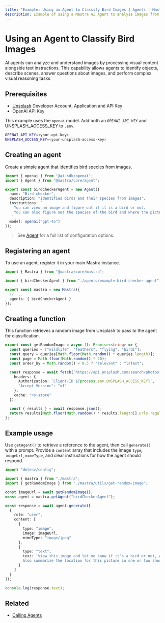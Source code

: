 ```yaml
---
title: "Example: Using an Agent to Classify Bird Images | Agents | Mastra Docs"
description: Example of using a Mastra AI Agent to analyze images from Unsplash to identify birds, determine species, and describe locations.
---
```



# Using an Agent to Classify Bird Images

AI agents can analyze and understand images by processing visual content alongside text instructions. This capability allows agents to identify objects, describe scenes, answer questions about images, and perform complex visual reasoning tasks.

## Prerequisites

- [Unsplash](https://unsplash.com/documentation#creating-a-developer-account) Developer Account, Application and API Key
- OpenAI API Key

This example uses the `openai` model. Add both an `OPENAI_API_KEY` and UNSPLASH_ACCESS_KEY to `.env`.

```bash filename=".env" copy
OPENAI_API_KEY=<your-api-key>
UNSPLASH_ACCESS_KEY=<your-unsplash-access-key>
```

## Creating an agent

Create a simple agent that identifies bird species from images.

```typescript filename="src/mastra/agents/example-bird-checker-agent.ts" showLineNumbers copy
import { openai } from "@ai-sdk/openai";
import { Agent } from "@mastra/core/agent";

export const birdCheckerAgent = new Agent({
  name: "Bird checker",
  description: "identifies birds and their species from images",
  instructions: `
    You can view an image and figure out if it is a bird or not.
    You can also figure out the species of the bird and where the picture was taken.
   `,
  model: openai("gpt-4o")
});
```

> See [Agent](../../reference/agents/agent.mdx) for a full list of configuration options.

## Registering an agent

To use an agent, register it in your main Mastra instance.

```typescript filename="src/mastra/index.ts" showLineNumbers copy
import { Mastra } from "@mastra/core/mastra";

import { birdCheckerAgent } from "./agents/example-bird-checker-agent";

export const mastra = new Mastra({
  // ...
  agents: { birdCheckerAgent }
});
```

## Creating a function

This function retrieves a random image from Unsplash to pass to the agent for classification.

```typescript filename="src/mastra/utils/get-random-image.ts" showLineNumbers copy
export const getRandomImage = async (): Promise<string> => {
  const queries = ["wildlife", "feathers", "flying", "birds"];
  const query = queries[Math.floor(Math.random() * queries.length)];
  const page = Math.floor(Math.random() * 20);
  const order_by = Math.random() < 0.5 ? "relevant" : "latest";

  const response = await fetch(`https://api.unsplash.com/search/photos?query=${query}&page=${page}&order_by=${order_by}`, {
    headers: {
      Authorization: `Client-ID ${process.env.UNSPLASH_ACCESS_KEY}`,
      "Accept-Version": "v1"
    },
    cache: "no-store"
  });

  const { results } = await response.json();
  return results[Math.floor(Math.random() * results.length)].urls.regular;
};
```

## Example usage

Use `getAgent()` to retrieve a reference to the agent, then call `generate()` with a prompt. Provide a `content` array that includes the image `type`, `imageUrl`, `mimeType`, and clear instructions for how the agent should respond.

```typescript filename="src/test-bird-checker.ts" showLineNumbers copy
import "dotenv/config";

import { mastra } from "./mastra";
import { getRandomImage } from "./mastra/utils/get-random-image";

const imageUrl = await getRandomImage();
const agent = mastra.getAgent("birdCheckerAgent");

const response = await agent.generate([
  {
    role: "user",
    content: [
      {
        type: "image",
        image: imageUrl,
        mimeType: "image/jpeg"
      },
      {
        type: "text",
        text: `View this image and let me know if it's a bird or not, and the scientific name of the bird without any explanation.
        Also summarize the location for this picture in one or two short sentences understandable by a high school student"`
      }
    ]
  }
]);

console.log(response.text);
```

<GithubLink
  marginTop='mt-16'
  link="https://github.com/mastra-ai/mastra/blob/main/examples/basics/agents/bird-checker"
/>


## Related

- [Calling Agents](./calling-agents.mdx#from-the-command-line)
